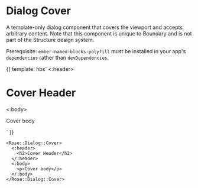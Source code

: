 

<Meta title="Rose|Dialog|Cover" component="Cover" />

# Dialog Cover

A template-only dialog component that covers the viewport and accepts arbitrary
content. Note that this component is unique to Boundary and is not part of the
Structure design system.

Prerequisite:  `ember-named-blocks-polyfill` must be installed in your app's
`dependencies` rather than `devDependencies`.

<Preview>
  <Story name="Cover" height="15rem">{{
    template: hbs`
    <Rose::Dialog::Cover>
      <:header>
        <h1>Cover Header</h1>
      </:header>
      <:body>
        <p>Cover body</p>
      </:body>
    </Rose::Dialog::Cover>
    `
  }}</Story>
</Preview>


```htmlbars
<Rose::Dialog::Cover>
  <:header>
    <h2>Cover Header</h2>
  </:header>
  <:body>
    <p>Cover body</p>
  </:body>
</Rose::Dialog::Cover>
```
